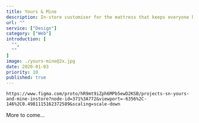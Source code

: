 ```yaml
---
title: Yours & Mine
description: In-store customiser for the mattress that keeps everyone happy
url: ""
service: ["Design"]
category: ["Web"]
introduction: [
  "",
  ""
]
image: ./yours-mine@2x.jpg
date: 2020-01-03
priority: 10
published: true
---
```


<div className="scroll scroll-offset flex items-start full -mb-16 -ml-1 md:-ml-8">
<Screen device="medium">

</Screen>
</div> 

`https://www.figma.com/proto/hR9mt9iZph6MPb5ewD2KSB/projects-sn-yours-and-mine-instore?node-id=371%3A772&viewport=-6356%2C-146%2C0.4981115162372589&scaling=scale-down`

<div className="content text-center pt-64 pb-24 font-bold text-f3">
More to come…
</div>
